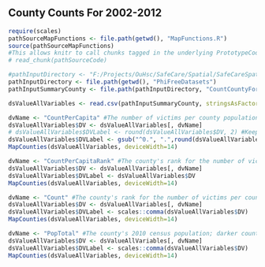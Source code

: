 ## County Counts For 2002-2012

<!-- Point knitr to the underlying code file so it knows where to look for the chunks. -->
```r
require(scales)
pathSourceMapFunctions <- file.path(getwd(), "MapFunctions.R")
source(pathSourceMapFunctions)
#This allows knitr to call chunks tagged in the underlying PrototypeCode.R file.
# read_chunk(pathSourceCode) 
```

```r
#pathInputDirectory <- "F:/Projects/OuHsc/SafeCare/Spatial/SafeCareSpatial/PhiFreeDatasets"
pathInputDirectory <- file.path(getwd(), "PhiFreeDatasets")
pathInputSummaryCounty <- file.path(pathInputDirectory, "CountCountyFortified.csv")

dsValueAllVariables <- read.csv(pathInputSummaryCounty, stringsAsFactors=FALSE)
```

```r
dvName <- "CountPerCapita" #The number of victims per county population; darker counties have more victims, adjusted for pop
dsValueAllVariables$DV <- dsValueAllVariables[, dvName]
# dsValueAllVariables$DVLabel <- round(dsValueAllVariables$DV, 2) #Keeps leading zeros
dsValueAllVariables$DVLabel <- gsub("^0.", ".",round(dsValueAllVariables$DV,2)) #Remove leading zeros.
MapCounties(dsValueAllVariables, deviceWidth=14)
```

```r
dvName <- "CountPerCapitaRank" #The county's rank for the number of victims per county population; darker counties have more victims, adjusted for pop
dsValueAllVariables$DV <- dsValueAllVariables[, dvName]
dsValueAllVariables$DVLabel <- dsValueAllVariables$DV
MapCounties(dsValueAllVariables, deviceWidth=14)
```

```r
dvName <- "Count" #The county's rank for the number of victims per county population; darker counties have more total victims
dsValueAllVariables$DV <- dsValueAllVariables[, dvName]
dsValueAllVariables$DVLabel <- scales::comma(dsValueAllVariables$DV)
MapCounties(dsValueAllVariables, deviceWidth=14)
```

```r
dvName <- "PopTotal" #The county's 2010 census population; darker counties have more people
dsValueAllVariables$DV <- dsValueAllVariables[, dvName]
dsValueAllVariables$DVLabel <- scales::comma(dsValueAllVariables$DV)
MapCounties(dsValueAllVariables, deviceWidth=14)
```
